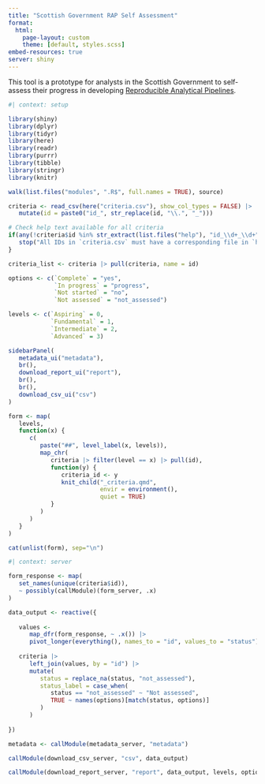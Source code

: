 ```yaml
---
title: "Scottish Government RAP Self Assessment"
format:
  html:
    page-layout: custom
    theme: [default, styles.scss]
embed-resources: true
server: shiny
---
```


This tool is a prototype for analysts in the Scottish Government to self-assess their progress in developing [Reproducible Analytical Pipelines](https://analysisfunction.civilservice.gov.uk/support/reproducible-analytical-pipelines/).

    
```r
#| context: setup

library(shiny)
library(dplyr)
library(tidyr)
library(here)
library(readr)
library(purrr)
library(tibble)
library(stringr)
library(knitr)

walk(list.files("modules", ".R$", full.names = TRUE), source)

criteria <- read_csv(here("criteria.csv"), show_col_types = FALSE) |>
   mutate(id = paste0("id_", str_replace(id, "\\.", "_")))

# Check help text available for all criteria
if(any(!criteria$id %in% str_extract(list.files("help"), "id_\\d+_\\d+"))) {
   stop("All IDs in `criteria.csv` must have a corresponding file in `help/`.")
}

criteria_list <- criteria |> pull(criteria, name = id)

options <- c(`Complete` = "yes", 
             `In progress` = "progress", 
             `Not started` = "no",
             `Not assessed` = "not_assessed")

levels <- c(`Aspiring` = 0,
            `Fundamental` = 1,
            `Intermediate` = 2,
            `Advanced` = 3)
```

::: {.panel-sidebar}
```r
sidebarPanel(
   metadata_ui("metadata"),
   br(),
   download_report_ui("report"),
   br(),
   br(),
   download_csv_ui("csv")
)
```
:::

::: {.panel-center}

```r
form <- map(
   levels,
   function(x) {
      c(
         paste("##", level_label(x, levels)),
         map_chr(
            criteria |> filter(level == x) |> pull(id),
            function(y) {
               criteria_id <- y
               knit_child("_criteria.qmd",
                          envir = environment(),
                          quiet = TRUE)
            }
         )
      )
   }
)

cat(unlist(form), sep="\n")
```

:::

```r
#| context: server

form_response <- map(
   set_names(unique(criteria$id)),
   ~ possibly(callModule)(form_server, .x)
)

data_output <- reactive({
   
   values <-
      map_dfr(form_response, ~ .x()) |>
      pivot_longer(everything(), names_to = "id", values_to = "status")
   
   criteria |>
      left_join(values, by = "id") |>
      mutate(
         status = replace_na(status, "not_assessed"),
         status_label = case_when(
            status == "not_assessed" ~ "Not assessed",
            TRUE ~ names(options)[match(status, options)]
         )
      )
   
})

metadata <- callModule(metadata_server, "metadata")

callModule(download_csv_server, "csv", data_output)

callModule(download_report_server, "report", data_output, levels, options, metadata)
```

